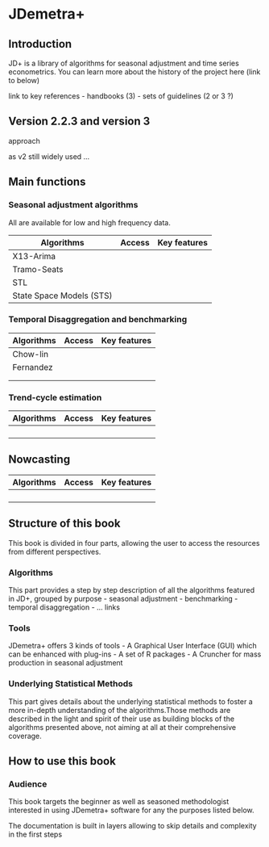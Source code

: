 # JDemetra+ {.unnumbered}

## Introduction

JD+ is a library of algorithms for seasonal adjustment and time series econometrics. You can learn more about the history of the project here (link to below)

link to key references - handbooks (3) - sets of guidelines (2 or 3 ?)

## Version 2.2.3 and version 3
approach 

as v2 still widely used ...


## Main functions

### Seasonal adjustment algorithms

All are available for low and high frequency data.

| Algorithms               | Access | Key features |
|--------------------------|--------|--------------|
| X13-Arima                |        |              |
| Tramo-Seats              |        |              |
| STL                      |        |              |
| State Space Models (STS) |        |              |

### Temporal Disaggregation and benchmarking

| Algorithms | Access | Key features |
|------------|--------|--------------|
| Chow-lin   |        |              |
| Fernandez  |        |              |
|            |        |              |
|            |        |              |

### Trend-cycle estimation

| Algorithms | Access | Key features |
|------------|--------|--------------|
|            |        |              |
|            |        |              |
|            |        |              |
|            |        |              |

## Nowcasting

| Algorithms | Access | Key features |
|------------|--------|--------------|
|            |        |              |
|            |        |              |
|            |        |              |
|            |        |              |

## Structure of this book

This book is divided in four parts, allowing the user to access the resources from different perspectives.

### Algorithms

This part provides a step by step description of all the algorithms featured in JD+, grouped by purpose - seasonal adjustment - benchmarking - temporal disaggregation - ... links

### Tools

JDemetra+ offers 3 kinds of tools - A Graphical User Interface (GUI) which can be enhanced with plug-ins - A set of R packages - A Cruncher for mass production in seasonal adjustment

### Underlying Statistical Methods

This part gives details about the underlying statistical methods to foster a more in-depth understanding of the algorithms.Those methods are described in the light and spirit of their use as building blocks of the algorithms presented above, not aiming at all at their comprehensive coverage.

## How to use this book

### Audience

This book targets the beginner as well as seasoned methodologist interested in using JDemetra+ software for any the purposes listed below.

The documentation is built in layers allowing to skip details and complexity in the first steps
